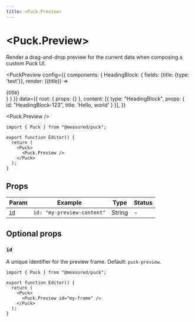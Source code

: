 ```yaml
---
title: <Puck.Preview>
---
```



# \<Puck.Preview\>

Render a drag-and-drop preview for the current data when composing a custom Puck UI.

<PuckPreview
  config={{
    components: {
      HeadingBlock: {
        fields: {title: {type: 'text'}},
        render: ({title}) => <div>{title}</div>
      }
    }
  }}
  data={{
    root: { props: {} },
    content: [{ type: "HeadingBlock", props: { id: "HeadingBlock-123", title: 'Hello, world' } }],
  }}
>

  <Puck.Preview />
</PuckPreview>

```tsx {17} showLineNumbers copy
import { Puck } from "@measured/puck";

export function Editor() {
  return (
    <Puck>
      <Puck.Preview />
    </Puck>
  );
}
```

## Props

| Param       | Example                    | Type   | Status |
| ----------- | -------------------------- | ------ | ------ |
| [`id`](#id) | `id: "my-preview-content"` | String | -      |

## Optional props

### `id`

A unique identifier for the preview frame. Default: `puck-preview`.

```tsx {6} copy
import { Puck } from "@measured/puck";

export function Editor() {
  return (
    <Puck>
      <Puck.Preview id="my-frame" />
    </Puck>
  );
}
```
